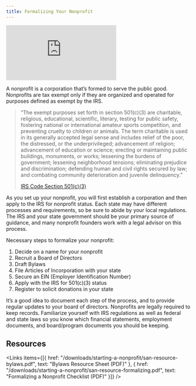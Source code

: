 ```yaml
---
title: Formalizing Your Nonprofit
---
```


<Embed src="https://player.vimeo.com/video/919330634?h=de4aada403" />

A nonprofit is a corporation that’s formed to serve the public good. Nonprofits are tax exempt only if they are organized and operated for purposes defined as exempt by the IRS.

> “The exempt purposes set forth in section 501(c)(3) are charitable, religious, educational, scientific, literary, testing for public safety, fostering national or international amateur sports competition, and preventing cruelty to children or animals. The term charitable is used in its generally accepted legal sense and includes relief of the poor, the distressed, or the underprivileged; advancement of religion; advancement of education or science; erecting or maintaining public buildings, monuments, or works; lessening the burdens of government; lessening neighborhood tensions; eliminating prejudice and discrimination; defending human and civil rights secured by law; and combating community deterioration and juvenile delinquency.”
> 
> [IRS Code Section 501(c)(3)](https://www.irs.gov/charities-non-profits/charitable-organizations/exempt-purposes-internal-revenue-code-section-501c3)

As you set up your nonprofit, you will first establish a corporation and then apply to the IRS for nonprofit status. Each state may have different processes and requirements, so be sure to abide by your local regulations. The IRS and your state government should be your primary source of guidance, and many nonprofit founders work with a legal advisor on this process.

Necessary steps to formalize your nonprofit:

1. Decide on a name for your nonprofit
1. Recruit a Board of Directors
1. Draft Bylaws
1. File Articles of Incorporation with your state
1. Secure an EIN (Employer Identification Number)
1. Apply with the IRS for 501(c)(3) status
1. Register to solicit donations in your state

It’s a good idea to document each step of the process, and to provide regular updates to your board of directors. Nonprofits are legally required to keep records. Familiarize yourself with IRS regulations as well as federal and state laws so you know which financial statements, employment documents, and board/program documents you should be keeping.

## Resources

<Links
  items={[{
    href: "/downloads/starting-a-nonprofit/san-resource-bylaws.pdf",
    text: "Bylaws Resource Sheet (PDF)"
  },
  {
    href: "/downloads/starting-a-nonprofit/san-resource-formalizing.pdf",
    text: "Formalizing a Nonprofit Checklist (PDF)"
  }]}
/>
